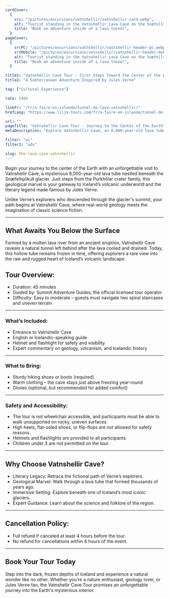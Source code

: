 ```yaml
---
cardCover:
  {
    src: "/pictures/excursions/vatnshellir/vatnshellir-card.webp",
    alt: "Tourist standing in the Vatnshellir Lava Cave on the Snæfellsnes Peninsula",
    title: "Book an adventure inside of a lava tunnel",
  }
pageCover:
  {
    srcPC: "/pictures/excursions/vatnshellir/vatnshellir-header-pc.webp",
    srcMobile: "/pictures/excursions/vatnshellir/vatnshellir-header-mobile.webp",
    alt: "Tourist standing in the Vatnshellir Lava Cave on the Snæfellsnes Peninsula",
    title: "Book an adventure inside of a lava tunnel",
  }

title1: "Vatnshellir Cave Tour – First Steps Toward the Center of the Earth"
title2: "A Subterranean Adventure Inspired by Jules Verne"

tag: ["Cultural Experience"]

rate: 5400

linkFr: "/fr/a-faire-en-islande/tunnel-de-lave-vatnshellir/"
hrefLang: "https://www.lilja-tours.com/fr/a-faire-en-islande/tunnel-de-lave-vatnshellir/"

url: ""
pageTitle: "Vatnshellir Cave Tour - Journey to the Center of the Earth"
metaDescription: "Explore Vatnshellir Cave, an 8,000-year-old lava tube under Snæfellsjökull. Inspired by Jules Verne, this tour is a true underground adventure."

filter: "wi"
filter2: "adv"

slug: the-lava-cave-vatnshellir
---
```


Begin your journey to the center of the Earth with an unforgettable visit to Vatnshellir Cave, a mysterious 8,000-year-old lava tube nestled beneath the Snæfellsjökull glacier. Just steps from the Purkhólar crater family, this geological marvel is your gateway to Iceland’s volcanic underworld and the literary legend made famous by Jules Verne.

Unlike Verne’s explorers who descended through the glacier's summit, your path begins at Vatnshellir Cave, where real-world geology meets the imagination of classic science fiction.

---

## What Awaits You Below the Surface

Formed by a molten lava river from an ancient eruption, Vatnshellir Cave reveals a natural tunnel left behind after the lava cooled and drained. Today, this hollow tube remains frozen in time, offering explorers a rare view into the raw and rugged heart of Iceland’s volcanic landscape.

## Tour Overview:

- Duration: 45 minutes
- Guided by: Summit Adventure Guides, the official licensed tour operator
- Difficulty: Easy to moderate – guests must navigate two spiral staircases and uneven terrain

---

### What’s Included:

- Entrance to Vatnshellir Cave
- English or Icelandic-speaking guide
- Helmet and flashlight for safety and visibility
- Expert commentary on geology, volcanism, and Icelandic history

---

### What to Bring:

- Sturdy hiking shoes or boots (required)
- Warm clothing – the cave stays just above freezing year-round
- Gloves (optional, but recommended for added comfort)

---

### Safety and Accessibility:

- The tour is not wheelchair accessible, and participants must be able to walk unsupported on rocky, uneven surfaces.
- High heels, flat-soled shoes, or flip-flops are not allowed for safety reasons.
- Helmets and flashlights are provided to all participants.
- Children under 3 are not permitted on the tour.

---

## Why Choose Vatnshellir Cave?

- Literary Legacy: Retrace the fictional path of Verne’s explorers.
- Geological Marvel: Walk through a lava tube that formed thousands of years ago.
- Immersive Setting: Explore beneath one of Iceland’s most iconic glaciers.
- Expert Guidance: Learn about the science and folklore of the region.

---

## Cancellation Policy:

- Full refund if canceled at least 4 hours before the tour.
- No refund for cancellations within 4 hours of the event.

---

## Book Your Tour Today

Step into the dark, frozen depths of Iceland and experience a natural wonder like no other. Whether you're a nature enthusiast, geology lover, or Jules Verne fan, the Vatnshellir Cave Tour promises an unforgettable journey into the Earth's mysterious interior.

<script
  type="text/javascript"
  src="https://widgets.bokun.io/assets/javascripts/apps/build/BokunWidgetsLoader.js?bookingChannelUUID=97236c68-b945-4a96-8587-660bdc4c45fd"
  async
></script>

<div
  class="bokunWidget"
  data-src="https://widgets.bokun.io/online-sales/97236c68-b945-4a96-8587-660bdc4c45fd/experience-calendar/366"
></div>
